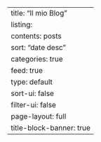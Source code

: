 ---
title: "Il mio Blog"
listing:
  contents: posts
  sort: "date desc"
  categories: true
  feed: true
  type: default
  sort-ui: false
  filter-ui: false
page-layout: full
title-block-banner: true
---